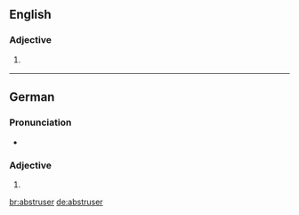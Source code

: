 ==English==

===Adjective===
{{head|en|adjective comparative form}}

# {{context|rare|lang=en}} {{en-comparative of|abstruse}}

----

==German==

===Pronunciation===
* {{audio|De-abstruser.ogg|Audio|lang=de}}

===Adjective===
{{head|de|adjective form}}

# {{de-inflected form of|abstrus}}

[[br:abstruser]]
[[de:abstruser]]